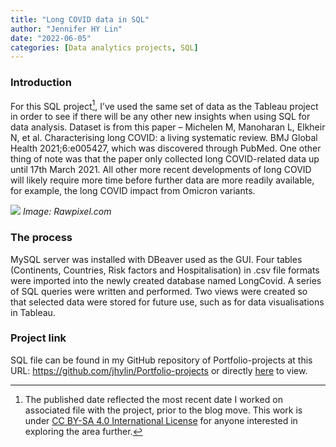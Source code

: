 ```yaml
---
title: "Long COVID data in SQL"
author: "Jennifer HY Lin"
date: "2022-06-05"
categories: [Data analytics projects, SQL]
---
```


### **Introduction**

For this SQL project[^1], I've used the same set of data as the Tableau project in order to see if there will be any other new insights when using SQL for data analysis. Dataset is from this paper -- Michelen M, Manoharan L, Elkheir N, et al. Characterising long COVID: a living systematic review. BMJ Global Health 2021;6:e005427, which was discovered through PubMed. One other thing of note was that the paper only collected long COVID-related data up until 17th March 2021. All other more recent developments of long COVID will likely require more time before further data are more readily available, for example, the long COVID impact from Omicron variants.

[^1]: The published date reflected the most recent date I worked on associated file with the project, prior to the blog move. This work is under [CC BY-SA 4.0 International License](https://creativecommons.org/licenses/by-sa/4.0/) for anyone interested in exploring the area further.

![](Long%20covid%20pic.jpg) *Image: Rawpixel.com*

### **The process**

MySQL server was installed with DBeaver used as the GUI. Four tables (Continents, Countries, Risk factors and Hospitalisation) in .csv file formats were imported into the newly created database named LongCovid. A series of SQL queries were written and performed. Two views were created so that selected data were stored for future use, such as for data visualisations in Tableau.

### **Project link**

SQL file can be found in my GitHub repository of Portfolio-projects at this URL: <https://github.com/jhylin/Portfolio-projects> or directly [here](https://github.com/jhylin/Portfolio-projects/blob/main/Long%20COVID.sql) to view.
